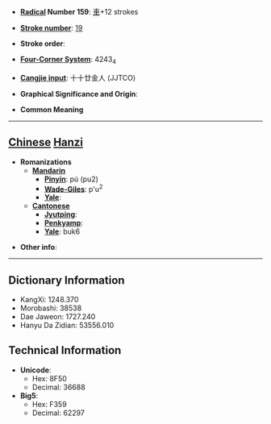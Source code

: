 * '''[[Wiktionary:Chinese radical index| Radical]] Number 159''': [[Wiktionary:Chinese radical index 車|車]]+12 strokes

* '''[[Wiktionary:Chinese total strokes index|Stroke number]]''': [[Wiktionary:Chinese total strokes index 19|19]]

* '''Stroke order''': 

* '''[[Wiktionary:Chinese four corner index|Four-Corner System]]''': 4243<sub>4</sub>

* '''[[Wiktionary:Chinese Cangjie index|Cangjie input]]''': 十十廿金人 (JJTCO)

* '''Graphical Significance and Origin''': 

* '''Common Meaning'''

----

== [[Chinese]] [[Hanzi]] ==

* '''Romanizations'''
** '''[[Mandarin]]'''
*** '''[[Pinyin]]''': pú (pu2)
*** '''[[Wade-Giles]]''': p'u<sup>2</sup>
*** '''[[Yale]]''': 
** '''[[Cantonese]]'''
*** '''[[Jyutping]]''':
*** '''[[Penkyamp]]''': 
*** '''[[Yale]]''': buk6

* '''Other info''': 

----

== Dictionary Information ==

* KangXi: 1248.370
* Morobashi: 38538
* Dae Jaweon: 1727.240
* Hanyu Da Zidian: 53556.010

== Technical Information ==

* '''Unicode''':
** Hex: 8F50
** Decimal: 36688
* '''Big5''':
** Hex: F359
** Decimal: 62297